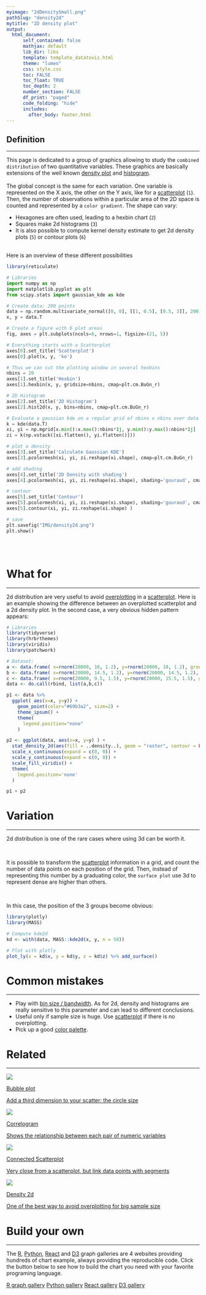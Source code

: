 ```yaml
---
myimage: "2dDensitySmall.png"
pathSlug: "density2d"
mytitle: "2D density plot"
output:
  html_document:
      self_contained: false
      mathjax: default
      lib_dir: libs
      template: template_datatoviz.html
      theme: "lumen"
      css: style.css
      toc: FALSE
      toc_float: TRUE
      toc_depth: 2
      number_section: FALSE
      df_print: "paged"
      code_folding: "hide"
      includes:
        after_body: footer.html
---
```



<div class="mycontent">




# Definition {#definition}
***

This page is dedicated to a group of graphics allowing to study the `combined distribution` of two quantitative variables. These graphics are basically extensions of the well known [density plot](https://www.data-to-viz.com/graph/density.html) and [histogram](https://www.data-to-viz.com/graph/histogram.html).
<br><br>
The global concept is the same for each variation. One variable is represented on the X axis, the other on the Y axis, like for a [scatterplot](https://www.data-to-viz.com/graph/scatter) (`1`). Then, the number of observations within a particular area of the 2D space is counted and represented by a `color gradient`. The shape can vary:

- Hexagones are often used, leading to a hexbin chart (`2`)
- Squares make 2d histograms (`3`)
- It is also possible to compute kernel density estimate to get 2d density plots (`5`) or contour plots (`6`)

<br>
Here is an overview of these different possibilities

```r
library(reticulate)
```

```python
# Libraries
import numpy as np
import matplotlib.pyplot as plt
from scipy.stats import gaussian_kde as kde

# Create data: 200 points
data = np.random.multivariate_normal([0, 0], [[1, 0.5], [0.5, 3]], 200)
x, y = data.T

# Create a figure with 6 plot areas
fig, axes = plt.subplots(ncols=6, nrows=1, figsize=(21, 5))

# Everything starts with a Scatterplot
axes[0].set_title('Scatterplot')
axes[0].plot(x, y, 'ko')

# Thus we can cut the plotting window in several hexbins
nbins = 20
axes[1].set_title('Hexbin')
axes[1].hexbin(x, y, gridsize=nbins, cmap=plt.cm.BuGn_r)

# 2D Histogram
axes[2].set_title('2D Histogram')
axes[2].hist2d(x, y, bins=nbins, cmap=plt.cm.BuGn_r)

# Evaluate a gaussian kde on a regular grid of nbins x nbins over data extents
k = kde(data.T)
xi, yi = np.mgrid[x.min():x.max():nbins*1j, y.min():y.max():nbins*1j]
zi = k(np.vstack([xi.flatten(), yi.flatten()]))

# plot a density
axes[3].set_title('Calculate Gaussian KDE')
axes[3].pcolormesh(xi, yi, zi.reshape(xi.shape), cmap=plt.cm.BuGn_r)

# add shading
axes[4].set_title('2D Density with shading')
axes[4].pcolormesh(xi, yi, zi.reshape(xi.shape), shading='gouraud', cmap=plt.cm.BuGn_r)

# contour
axes[5].set_title('Contour')
axes[5].pcolormesh(xi, yi, zi.reshape(xi.shape), shading='gouraud', cmap=plt.cm.BuGn_r)
axes[5].contour(xi, yi, zi.reshape(xi.shape) )

# save
plt.savefig("IMG/density2d.png")
plt.show()
```

</div>

<br><br>


<div class="mycontent">


# What for
***

2d distribution are very useful to avoid [overplotting](http://www.data-to-viz.com/caveat/overplotting.html) in a [scatterplot](https://www.data-to-viz.com/graph/scatter). Here is an example showing the difference between an overplotted scatterplot and a 2d density plot. In the second case, a very obvious hidden pattern appears:


```r
# Libraries
library(tidyverse)
library(hrbrthemes)
library(viridis)
library(patchwork)

# Dataset:
a <- data.frame( x=rnorm(20000, 10, 1.2), y=rnorm(20000, 10, 1.2), group=rep("A",20000))
b <- data.frame( x=rnorm(20000, 14.5, 1.2), y=rnorm(20000, 14.5, 1.2), group=rep("B",20000))
c <- data.frame( x=rnorm(20000, 9.5, 1.5), y=rnorm(20000, 15.5, 1.5), group=rep("C",20000))
data <- do.call(rbind, list(a,b,c))

p1 <- data %>%
  ggplot( aes(x=x, y=y)) +
    geom_point(color="#69b3a2", size=2) +
    theme_ipsum() +
    theme(
      legend.position="none"
    )

p2 <- ggplot(data, aes(x=x, y=y) ) +
  stat_density_2d(aes(fill = ..density..), geom = "raster", contour = FALSE) +
  scale_x_continuous(expand = c(0, 0)) +
  scale_y_continuous(expand = c(0, 0)) +
  scale_fill_viridis() +
  theme(
    legend.position='none'
  )

p1 + p2
```



# Variation {#variation}
***

2d distribution is one of the rare cases where using 3d can be worth it.

<br>

It is possible to transform the [scatterplot](https://www.data-to-viz.com/graph/scatter) information in a grid, and count the number of data points on each position of the grid. Then, instead of representing this number by a graduating color, the `surface plot` use 3d to represent dense are higher than others.

<br>

In this case, the position of the 3 groups become obvious:

```r
library(plotly)
library(MASS)

# Compute kde2d
kd <- with(data, MASS::kde2d(x, y, n = 50))

# Plot with plotly
plot_ly(x = kd$x, y = kd$y, z = kd$z) %>% add_surface()
```


# Common mistakes {#mistake}
***

- Play with [bin size / bandwidth](http://www.data-to-viz.com/caveat/bin_size.html). As for 2d, density and histograms are really sensitive to this parameter and can lead to different conclusions.
- Useful only if sample size is huge. Use [scatterplot](https://www.data-to-viz.com/graph/scatter) if there is no overplotting.
- Pick up a good [color palette](http://www.data-to-viz.com/caveat/rainbow.html).

# Related {#related}
***

<div class="row">
  <div class="col-lg-3 col-md-6 col-sm-6">
  <a href="http://www.data-to-viz.com/graph/bubble.html" class="btn btn-primary mybtnrelated" style="margin-bottom:4px;white-space: normal !important;">
  <img  src="https://github.com/holtzy/data_to_viz/raw/master/img/section/BubblePlotSmall.png">
  <p class="mytitlerelated">Bubble plot</p>
  <p class="mytextrelated">Add a third dimension to your scatter: the circle size</p>
  </a>
  </div>
  <div class="col-lg-3 col-md-6 col-sm-6">
  <a href="http://www.data-to-viz.com/graph/correlogram.html" class="btn btn-primary mybtnrelated" style="margin-bottom:4px;white-space: normal !important;">
  <img  src="https://github.com/holtzy/data_to_viz/raw/master/img/section/CorrelogramSmall.png">
  <p class="mytitlerelated">Correlogram</p>
  <p class="mytextrelated">Shows the relationship between each pair of numeric variables</p>
  </a>
  </div>
  <div class="col-lg-3 col-md-6 col-sm-6">
  <a href="http://www.data-to-viz.com/graph/connectedscatter.html" class="btn btn-primary mybtnrelated" style="margin-bottom:4px;white-space: normal !important;">
  <img  src="https://github.com/holtzy/data_to_viz/raw/master/img/section/ScatterConnectedSmall.png">
  <p class="mytitlerelated">Connected Scatterplot</p>
  <p class="mytextrelated">Very close from a scatterplot, but link data points with segments</p>
  </a>
  </div>
  <div class="col-lg-3 col-md-6 col-sm-6">
  <a href="http://www.data-to-viz.com/graph/density2d.html" class="btn btn-primary mybtnrelated" style="margin-bottom:4px;white-space: normal !important;">
  <img  src="https://github.com/holtzy/data_to_viz/raw/master/img/section/2dDensitySmall.png">
  <p class="mytitlerelated">Density 2d</p>
  <p class="mytextrelated">One of the best way to avoid overplotting for big sample size</p>
  </a>
  </div>
</div>



# Build your own {#code}
***

The [R](https://r-graph-gallery.com/2d-density-chart.html), [Python](https:/python-graph-gallery.com/2d-density-plot/), [React](https://www.react-graph-gallery.com/2d-density-plot) and [D3](https://d3-graph-gallery.com/density2d.html) graph galleries are 4 websites providing hundreds of chart example, always providing the reproducible code. Click the button below to see how to build the chart you need with your favorite programing language.

<p>
<a href="https://r-graph-gallery.com/2d-density-chart.html" class="btn btn-primary">R graph gallery</a>
<a href="https://python-graph-gallery.com/2d-density-plot/" class="btn btn-primary">Python gallery</a>
<a href="https://www.react-graph-gallery.com/2d-density-plot" class="btn btn-primary">React gallery</a>
<a href="https://d3-graph-gallery.com/density2d.html" class="btn btn-primary">D3 gallery</a>
</p>




</div>


